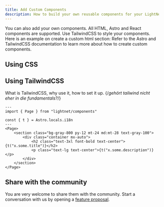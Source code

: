 ```yaml
---
title: Add Custom Components
description: How to build your own reusable components for your LightNet media site.
---
```


You can also add your own components. All HTML, Astro and React components are supported.
Use TailwindCSS to style your components. Here is an example on create a custom html section:
Refer to the Astro and TailwindCSS documentation to learn more about how to create custom components.

## Using CSS


## Using TailwindCSS


What is TailwindCSS, why use it, how to set it up. {/*gehört tailwind nicht eher in die fundamentals?*/}

```astro
---
import { Page } from "lightnet/components"

const { t } = Astro.locals.i18n
---
<Page>
    <section class="bg-gray-800 py-12 mt-24 md:mt-28 text-gray-100">
        <div class="container mx-auto">
            <h2 class="text-3xl font-bold text-center">{t("x.some.title")}</h2>
            <p class="text-lg text-center">{t("x.some.description")}</p>
        </div>
    </section>
</Page>
```


## Share with the community

You are very welcome to share them with the community. Start a conversation with us by opening a [feature proposal](https://github.com/LightNetDev/LightNet/issues/new?template=---02-feature-proposal.yml).


 